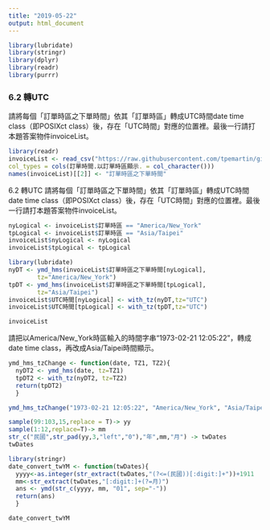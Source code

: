 ```yaml
---
title: "2019-05-22"
output: html_document
---
```


```r
library(lubridate)
library(stringr)
library(dplyr)
library(readr)
library(purrr)
```


### 6.2 轉UTC
請將每個「訂單時區之下單時間」依其「訂單時區」轉成UTC時間date time class（即POSIXct class）後，存在「UTC時間」對應的位置裡。最後一行請打本題答案物件invoiceList。
```r
library(readr)
invoiceList <- read_csv("https://raw.githubusercontent.com/tpemartin/github-data/master/invoiceList.csv",
col_types = cols(訂單時間.以訂單時區顯示. = col_character()))
names(invoiceList)[[2]] <- "訂單時區之下單時間"
```
6.2 轉UTC
請將每個「訂單時區之下單時間」依其「訂單時區」轉成UTC時間date time class（即POSIXct class）後，存在「UTC時間」對應的位置裡。最後一行請打本題答案物件invoiceList。
```r
nyLogical <- invoiceList$訂單時區 == "America/New_York"
tpLogical <- invoiceList$訂單時區 == "Asia/Taipei"
invoiceList$nyLogical <- nyLogical
invoiceList$tpLogical <- tpLogical

library(lubridate)
nyDT <- ymd_hms(invoiceList$訂單時區之下單時間[nyLogical],
        tz="America/New_York")
tpDT <- ymd_hms(invoiceList$訂單時區之下單時間[tpLogical],
        tz="Asia/Taipei")
invoiceList$UTC時間[nyLogical] <- with_tz(nyDT,tz="UTC")
invoiceList$UTC時間[tpLogical] <- with_tz(tpDT,tz="UTC")

invoiceList
```


請把以America/New_York時區輸入的時間字串“1973-02-21 12:05:22”，轉成date time class，再改成Asia/Taipei時間顯示。
```r
ymd_hms_tzChange <- function(date, TZ1, TZ2){
  nyDT2 <- ymd_hms(date, tz=TZ1)
  tpDT2 <- with_tz(nyDT2, tz=TZ2)
  return(tpDT2)
  }

ymd_hms_tzChange("1973-02-21 12:05:22", "America/New_York", "Asia/Taipei")
```

```r
sample(99:103,15,replace = T)-> yy
sample(1:12,replace=T)-> mm
str_c("民國",str_pad(yy,3,"left","0"),"年",mm,"月") -> twDates
twDates
```

```r
library(stringr)
date_convert_twYM <- function(twDates){
  yyyy<-as.integer(str_extract(twDates,"(?<=(民國))[:digit:]+"))+1911
  mm<-str_extract(twDates,"[:digit:]+(?=月)")
  ans <- ymd(str_c(yyyy, mm, "01", sep="-"))
  return(ans)
  }

date_convert_twYM
```












